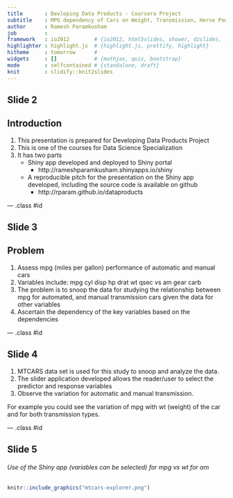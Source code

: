 ```yaml
---
title       : Devloping Data Products - Coursera Project
subtitle    : MPG dependency of Cars on Weight, Transmission, Horse Power and other variables
author      : Ramesh Paramkusham
job         : 
framework   : io2012        # {io2012, html5slides, shower, dzslides, ...}
highlighter : highlight.js  # {highlight.js, prettify, highlight}
hitheme     : tomorrow      # 
widgets     : []            # {mathjax, quiz, bootstrap}
mode        : selfcontained # {standalone, draft}
knit        : slidify::knit2slides
---
```


## Slide 2

## Introduction

1. This presentation is prepared for Developing Data Products Project
2. This is one of the courses for Data Science Specialization
3. It has two parts
    - Shiny app developed and deployed to Shiny portal
       - http://rameshparamkusham.shinyapps.io/shiny
    - A reproducible pitch for the presentation on the Shiny app developed, including the source code is available on        github
       - http://rparam.github.io/dataproducts




--- .class #id 

## Slide 3

## Problem

1. Assess mpg (miles per gallon) performance of automatic and manual cars
2. Variables include: mpg cyl disp hp drat wt qsec vs am gear carb
3. The problem is to snoop the data for studying the relationship between mpg for automated, and manual transmission cars given the data for other variables
4. Ascertain the dependency of the key variables based on the dependencies


--- .class #id 


## Slide 4

1. MTCARS data set is used for this study to snoop and analyze the data.
2. The slider application developed allows the reader/user to select the predictor and response variables
3. Observe the variation for automatic and manual transmission.

For example you could see the variation of mpg with wt (weight) of the car and for both transmission types.


--- .class #id 

## Slide 5
###### Use of the Shiny app (variables can be selected) for mpg vs wt for am

```r
knitr::include_graphics("mtcars-explorer.png")
```






